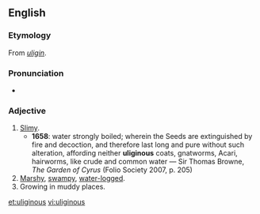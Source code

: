 ==English==

===Etymology===
From {{etyl|la}} ''[[uligin|uligin]]''.

===Pronunciation===
* {{IPA|/juːˈlɪdʒɪnəs/}}

===Adjective===
{{en-adj}}

# [[slimy|Slimy]].
#* '''1658''': water strongly boiled; wherein the Seeds are extinguished by fire and decoction, and therefore last long and pure without such alteration, affording neither '''uliginous''' coats, gnatworms, Acari, hairworms, like crude and common water — Sir Thomas Browne, ''The Garden of Cyrus'' (Folio Society 2007, p. 205)
# [[marshy|Marshy]], [[swampy]], [[water-logged]].
# Growing in muddy places.
#: {{rfquotek|Woodward}}

[[et:uliginous]]
[[vi:uliginous]]